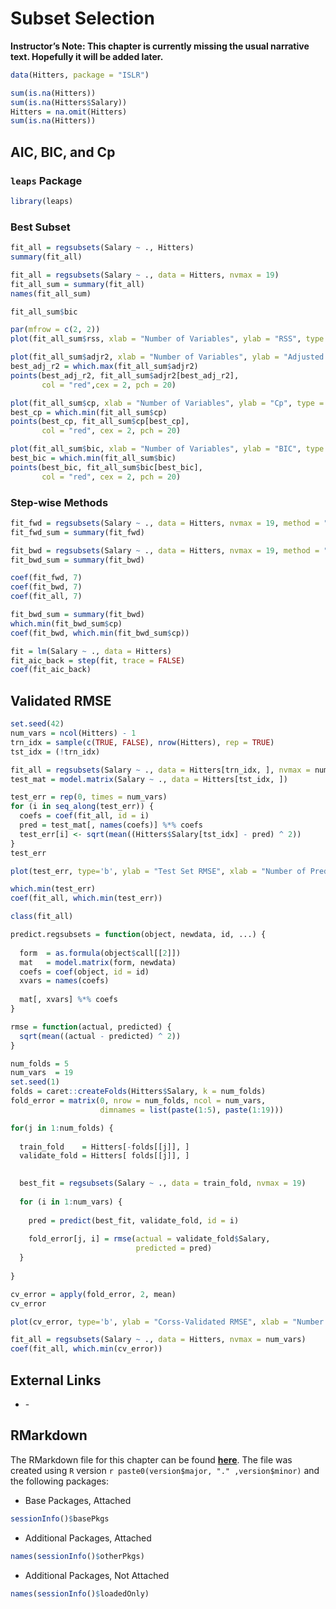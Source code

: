 # Subset Selection

**Instructor's Note: This chapter is currently missing the usual narrative text. Hopefully it will be added later.**

```r
data(Hitters, package = "ISLR")
```

```r
sum(is.na(Hitters))
sum(is.na(Hitters$Salary))
Hitters = na.omit(Hitters)
sum(is.na(Hitters))
```

## AIC, BIC, and Cp

### `leaps` Package

```r
library(leaps)
```

### Best Subset

```r

fit_all = regsubsets(Salary ~ ., Hitters)
summary(fit_all)
```

```r
fit_all = regsubsets(Salary ~ ., data = Hitters, nvmax = 19)
fit_all_sum = summary(fit_all)
names(fit_all_sum)
```

```r
fit_all_sum$bic
```

```r
par(mfrow = c(2, 2))
plot(fit_all_sum$rss, xlab = "Number of Variables", ylab = "RSS", type = "b")

plot(fit_all_sum$adjr2, xlab = "Number of Variables", ylab = "Adjusted RSq", type = "b")
best_adj_r2 = which.max(fit_all_sum$adjr2)
points(best_adj_r2, fit_all_sum$adjr2[best_adj_r2],
       col = "red",cex = 2, pch = 20)

plot(fit_all_sum$cp, xlab = "Number of Variables", ylab = "Cp", type = 'b')
best_cp = which.min(fit_all_sum$cp)
points(best_cp, fit_all_sum$cp[best_cp],
       col = "red", cex = 2, pch = 20)

plot(fit_all_sum$bic, xlab = "Number of Variables", ylab = "BIC", type = 'b')
best_bic = which.min(fit_all_sum$bic)
points(best_bic, fit_all_sum$bic[best_bic],
       col = "red", cex = 2, pch = 20)
```

### Step-wise Methods

```r
fit_fwd = regsubsets(Salary ~ ., data = Hitters, nvmax = 19, method = "forward")
fit_fwd_sum = summary(fit_fwd)
```

```r
fit_bwd = regsubsets(Salary ~ ., data = Hitters, nvmax = 19, method = "backward")
fit_bwd_sum = summary(fit_bwd)
```

```r
coef(fit_fwd, 7)
coef(fit_bwd, 7)
coef(fit_all, 7)
```

```r
fit_bwd_sum = summary(fit_bwd)
which.min(fit_bwd_sum$cp)
coef(fit_bwd, which.min(fit_bwd_sum$cp))
```

```r
fit = lm(Salary ~ ., data = Hitters)
fit_aic_back = step(fit, trace = FALSE)
coef(fit_aic_back)
```

## Validated RMSE

```r
set.seed(42)
num_vars = ncol(Hitters) - 1
trn_idx = sample(c(TRUE, FALSE), nrow(Hitters), rep = TRUE)
tst_idx = (!trn_idx)

fit_all = regsubsets(Salary ~ ., data = Hitters[trn_idx, ], nvmax = num_vars)
test_mat = model.matrix(Salary ~ ., data = Hitters[tst_idx, ])

test_err = rep(0, times = num_vars)
for (i in seq_along(test_err)) {
  coefs = coef(fit_all, id = i)
  pred = test_mat[, names(coefs)] %*% coefs
  test_err[i] <- sqrt(mean((Hitters$Salary[tst_idx] - pred) ^ 2))
}
test_err
```

```r
plot(test_err, type='b', ylab = "Test Set RMSE", xlab = "Number of Predictors")
```

```r
which.min(test_err)
coef(fit_all, which.min(test_err))
```

```r
class(fit_all)
```

```r
predict.regsubsets = function(object, newdata, id, ...) {
  
  form  = as.formula(object$call[[2]])
  mat   = model.matrix(form, newdata)
  coefs = coef(object, id = id)
  xvars = names(coefs)
  
  mat[, xvars] %*% coefs
}

```

```r
rmse = function(actual, predicted) {
  sqrt(mean((actual - predicted) ^ 2))
}
```

```r
num_folds = 5
num_vars  = 19
set.seed(1)
folds = caret::createFolds(Hitters$Salary, k = num_folds)
fold_error = matrix(0, nrow = num_folds, ncol = num_vars,
                    dimnames = list(paste(1:5), paste(1:19)))

for(j in 1:num_folds) {
  
  train_fold    = Hitters[-folds[[j]], ]
  validate_fold = Hitters[ folds[[j]], ]

  
  best_fit = regsubsets(Salary ~ ., data = train_fold, nvmax = 19)
  
  for (i in 1:num_vars) {
    
    pred = predict(best_fit, validate_fold, id = i)
    
    fold_error[j, i] = rmse(actual = validate_fold$Salary,
                            predicted = pred)
  }
  
}

cv_error = apply(fold_error, 2, mean)
cv_error
```

```r
plot(cv_error, type='b', ylab = "Corss-Validated RMSE", xlab = "Number of Predictors")

```

```r
fit_all = regsubsets(Salary ~ ., data = Hitters, nvmax = num_vars)
coef(fit_all, which.min(cv_error))
```


## External Links

- []() - 


## RMarkdown

The RMarkdown file for this chapter can be found [**here**](14-subset.Rmd). The file was created using `R` version `r paste0(version$major, "." ,version$minor)` and the following packages:

- Base Packages, Attached

```r
sessionInfo()$basePkgs
```

- Additional Packages, Attached

```r
names(sessionInfo()$otherPkgs)
```

- Additional Packages, Not Attached

```r
names(sessionInfo()$loadedOnly)
```


